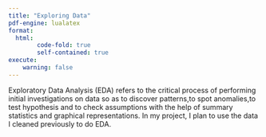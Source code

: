 ```yaml
---
title: "Exploring Data"
pdf-engine: lualatex
format:
  html:
        code-fold: true
        self-contained: true
execute:
    warning: false
---
```


Exploratory Data Analysis (EDA) refers to the critical process of performing initial investigations on data so as to discover patterns,to spot anomalies,to test hypothesis and to check assumptions with the help of summary statistics and graphical representations. In my project, I plan to use the data I cleaned previously to do EDA.





